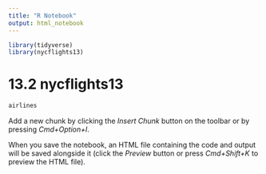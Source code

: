 ```yaml
---
title: "R Notebook"
output: html_notebook
---
```



```r
library(tidyverse)
library(nycflights13)
```

# 13.2 nycflights13


```r
airlines
```

Add a new chunk by clicking the *Insert Chunk* button on the toolbar or by pressing *Cmd+Option+I*.

When you save the notebook, an HTML file containing the code and output will be saved alongside it (click the *Preview* button or press *Cmd+Shift+K* to preview the HTML file).
